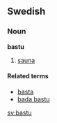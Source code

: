 ==Swedish==
===Noun===
'''bastu'''
#[[sauna]]
====Related terms====
*[[basta]]
*[[bada bastu]]
[[sv:bastu]]